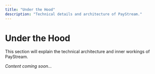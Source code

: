 ```yaml
---
title: "Under the Hood"
description: "Technical details and architecture of PayStream."
---
```


# Under the Hood

This section will explain the technical architecture and inner workings of PayStream.

*Content coming soon...* 